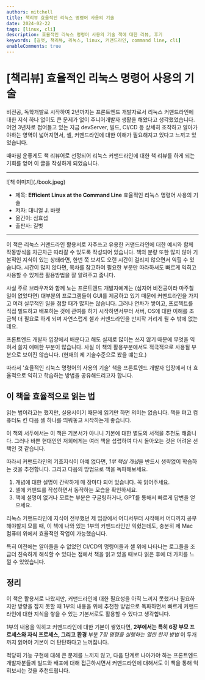 ```yaml
---
authors: mitchell
title: 책리뷰 효율적인 리눅스 명령어 사용의 기술
date: 2024-02-22
tags: [linux, cli]
description: 효율적인 리눅스 명령어 사용의 기술 책에 대한 리뷰, 후기
keywords: [길벗, 책리뷰, 리눅스, linux, 커맨드라인, command line, cli]
enableComments: true
---
```


# [책리뷰] 효율적인 리눅스 명령어 사용의 기술
비전공, 독학개발로 시작하여 2년까지는 프론트엔드 개발자로서 리눅스 커맨드라인에 대한 지식 하나 없이도 큰 문제가 없이 주니어개발자 생활을 해왔다고 생각했었습니다. 어언 3년차로 접어들고 있는 지금 devServer, 빌드, CI/CD 등 상세히 조작하고 알아가야하는 영역이 넓어지면서, 셸, 커맨드라인에 대한 이해가 필요해지고 있다고 느끼고 있었습니다.

때마침 운좋게도 책 리뷰어로 선정되어 리눅스 커맨드라인에 대한 책 리뷰를 하게 되는 기회를 얻어 이 글을 작성하게 되었습니다.

---

<div style={{ width: '450px', margin: '0 auto' }}>
  ![책 이미지](./book.jpeg)
</div>

- 제목: **Efficient Linux at the Command Line** 효율적인 리눅스 명령어 사용의 기술
- 저자: 대니얼 J. 바렛
- 옮긴이: 심효섭
- 출판사: 길벗

---

이 책은 리눅스 커맨드라인 활용서로 자주쓰고 유용한 커맨드라인에 대한 예시와 함께 작동방식을 차근차근 따라갈 수 있도록 작성되어 있습니다. 책의 분량 또한 많지 않아 기본적인 지식이 있는 상태라면, 한번 쭉 보셔도 오랜 시간이 걸리지 않으면서 익힐 수 있습니다. 시간이 많지 않다면, 목차를 참고하여 필요한 부분만 따라하셔도 빠르게 익히고 사용할 수 있게끔 활용방법을 잘 알려주고 줍니다.

사실 주로 브라우저와 함께 노는 프론트엔드 개발자에게는 (심지어 비전공이라 마주칠일이 없었다면) 대부분의 프로그램들이 GUI를 제공하고 있기 때문에 커맨드라인을 가지고 여러 실무적인 일을 접할 때가 많지는 않습니다. 그러나 연차가 쌓이고, 프로젝트를 직접 빌드하고 배포하는 것에 관여를 하기 시작하면서부터 서버, OS에 대한 이해를 조금씩 더 필요로 하게 되며 자연스럽게 셸과 커맨드라인을 만지작 거리게 될 수 밖에 없는데요.

프론트엔드 개발자 입장에서 배운다고 해도 실제로 많이는 쓰지 않기 때문에 무엇을 익혀서 쓸지 애매한 부분이 많습니다. 사실 이 책의 활용부분에서도 적극적으로 사용될 부분으로 보이진 않습니다. (현재의 제 기술수준으로 봤을 떄는요.)

따라서 '효율적인 리눅스 명령어의 사용의 기술' 책을 프론트엔드 개발자 입장에서 더 효율적으로 익히고 학습하는 방법을 공유해드리고자 합니다.

## 이 책을 효율적으로 읽는 법
읽는 법이라고는 했지만, 실용서이기 때문에 읽기만 하면 의미는 없습니다. 책을 펴고 컴퓨터도 킨 다음 셸 하나를 띄워놓고 시작하는게 좋습니다.

이 책의 서두에서는 이 책은 기본서가 아니니 기본에 대한 별도의 서적을 추천도 해줍니다. 그러나 바쁜 현대인인 저희에게는 여러 책을 섭렵하여 다시 돌아오는 것은 어려운 선택인 것 같습니다.

따라서 커맨드라인의 기초지식이 아예 없다면, *1부 핵심 개념*을 반드시 생략없이 학습하는 것을 추천합니다. 그리고 다음의 방법으로 책을 독파해보세요.
1. 개념에 대한 설명이 간략하게 매 장마다 되어 있습니다. 꼭 읽어주세요.
2. 셸에 커맨드를 작성하면서 동작하는 모습을 확인하세요.
3. 책에 설명이 없거나 모르는 부분은 구글링하거나, GPT를 통해서 빠르게 답변을 얻으세요.

리눅스 커맨드라인에 지식이 전무했던 제 입장에서 어디서부터 시작해서 어디까지 공부해야할지 모를 때, 이 책에 나와 있는 1부의 커맨드라인만 익혔는데도, 충분히 제 Mac 컴퓨터 위에서 효율적인 작업이 가능했습니다.

특히 이전에는 알아들을 수 없었던 CI/CD의 명령어들과 셸 위에 나타나는 로그들을 조금더 친숙하게 해석할 수 있다는 점에서 책을 읽고 있을 때보다 읽은 후에 더 가치를 느낄 수 있었습니다.

## 정리
이 책은 활용서로 나왔지만, 커맨드라인에 대한 필요성을 아직 느끼지 못했거나 필요하지만 방향을 잡지 못할 때 1부의 내용을 위에 추천한 방법으로 독파하면서 빠르게 커맨드라인에 대한 지식을 쌓을 수 있는 기본서로도 활용할 수 있다고 생각합니다.

1부의 내용을 익히고 커맨드라인에 대한 기본이 쌓였다면, **2부에서는 특히 6장 부모 프로세스와 자식 프로세스, 그리고 환경** 부분 *7장 명령을 실행하는 열한 한지 방법* 이 두개까지 읽어야 기본이 더 탄탄하다고 느껴집니다.

적당히 기능 구현에 대해 큰 문제를 느끼지 않고, 다음 단계로 나아가야 하는 프론트엔드 개발자분들께 빌드와 배포에 대해 접근하시면서 커맨드라인에 대해서도 이 책을 통해 익혀보시는 것을 추천드립니다.